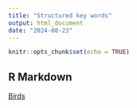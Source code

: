 ```yaml
---
title: "Structured key words"
output: html_document
date: "2024-08-23"
---
```


```r
knitr::opts_chunk$set(echo = TRUE)
```

## R Markdown


<a href="https://raw.githubusercontent.com/choisy/life_structured_keywords/main/birds.txt" download>Birds</a>




